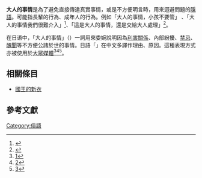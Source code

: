 '''大人的事情'''是為了避免直接傳達真實事情，或是不方便明言時，用來迴避問題的[[隱語|隱語]]。可能指長輩的行為、成年人的行為。例如「大人的事情，小孩不要管」
、「大人的事情我們很難介入」<ref name="孫道存">{{cite news| language =| author =| coauthors =| url =http://ettvs.ettoday.com/2009/07/17/504-2479648.htm| title =老爸孫道存娶少妻　孫瑩瑩出席婚禮態度保留| work =[[NOWnews|NOWnews]] 今日新聞網| publisher =| pages =| date =2009-07-17| accessdate =}}{{dead link|date=2017年12月 |bot=InternetArchiveBot |fix-attempted=yes }}</ref>、「這是大人的事情，還是交給大人處理」<ref>{{cite news| language =| author =林佳宏| coauthors =| url =http://www.libertytimes.com.tw/2004/new/sep/28/today-show2.htm| title =丸子變味 唱完結局不玩了| work =| publisher =[[自由時報|自由時報]]| pages =| date =2004-09-28| accessdate =| deadurl =yes| archiveurl =https://web.archive.org/web/20100420062628/http://www.libertytimes.com.tw/2004/new/sep/28/today-show2.htm| archivedate =2010-04-20}}</ref>。

在日语中，「大人的事情」（{{jpn|j=大人の事情|kn=おとなのじじょう|rm=otona no jijyō|f=y}}）一詞用來委婉說明因為[[利害關係|利害關係]]、內部紛擾、[[禁忌|禁忌]]、[[醜聞|醜聞]]等不方便公諸於世的事情。日語「{{lang|ja|事情}}」在中文多譯作理由、原因。這種表現方式亦被使用於[[大眾媒體|大眾媒體]]<ref>[https://web.archive.org/web/20090925140526/http://www.sponichi.co.jp/baseball/flash/KFullFlash20090922025.html]</ref><ref>[https://web.archive.org/web/20090805095919/http://news.ameba.jp/hollywood/2009/07/41001.html]</ref><ref>[https://web.archive.org/web/20080610121306/http://news.livedoor.com/article/detail/3534418/]</ref>。

==相關條目==
* [[國王的新衣|國王的新衣]]

==參考文獻==
<div class="references-small">
<references></references>
</div>

{{ling-stub}}

[[Category:俗語|Category:俗語]]
